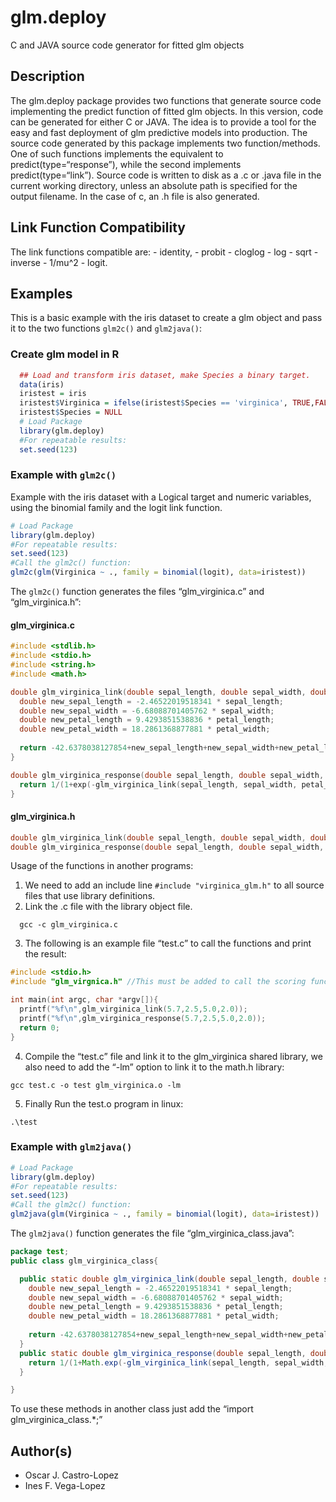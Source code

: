 # glm.deploy

C and JAVA source code generator for fitted glm objects

## Description
The glm.deploy package provides two functions that generate source code implementing the predict function of fitted glm objects. In this version, code can be generated for either C or JAVA. The idea is to provide a tool for the easy and fast deployment of glm predictive models into production. The source code generated by this package implements two function/methods. One of such functions implements the equivalent to predict(type="response"), while the second implements predict(type="link"). Source code is written to disk as a .c or .java file in the current working directory, unless an absolute path is specified for the output filename. In the case of c, an .h file is also generated.

## Link Function Compatibility
The link functions compatible are:
  - identity, 
  - probit
  - cloglog
  - log
  - sqrt
  - inverse
  - 1/mu^2
  - logit.

## Examples
This is a basic example with the iris dataset to create a glm object and pass it to the two functions `glm2c()` and `glm2java()`:

### Create glm model in R
```r
  ## Load and transform iris dataset, make Species a binary target.
  data(iris)
  iristest = iris
  iristest$Virginica = ifelse(iristest$Species == 'virginica', TRUE,FALSE)
  iristest$Species = NULL
  # Load Package
  library(glm.deploy)
  #For repeatable results:
  set.seed(123)
```
### Example with `glm2c()`
Example with the iris dataset with a Logical target and numeric variables, using the binomial family and the logit link function.
```r
# Load Package
library(glm.deploy)
#For repeatable results:
set.seed(123)
#Call the glm2c() function:
glm2c(glm(Virginica ~ ., family = binomial(logit), data=iristest))
```
The `glm2c()` function generates the files "glm_virginica.c" and "glm_virginica.h":

#### glm_virginica.c
```c 
#include <stdlib.h>
#include <stdio.h>
#include <string.h>
#include <math.h>

double glm_virginica_link(double sepal_length, double sepal_width, double petal_length, double petal_width){
  double new_sepal_length = -2.46522019518341 * sepal_length;
  double new_sepal_width = -6.68088701405762 * sepal_width;
  double new_petal_length = 9.4293851538836 * petal_length;
  double new_petal_width = 18.2861368877881 * petal_width;
  
  return -42.6378038127854+new_sepal_length+new_sepal_width+new_petal_length+new_petal_width;
}

double glm_virginica_response(double sepal_length, double sepal_width, double petal_length, double petal_width){
  return 1/(1+exp(-glm_virginica_link(sepal_length, sepal_width, petal_length, petal_width)));
}
```
#### glm_virginica.h
```c 
double glm_virginica_link(double sepal_length, double sepal_width, double petal_length, double petal_width);
double glm_virginica_response(double sepal_length, double sepal_width, double petal_length, double petal_width);
```

Usage of the functions in another programs:

1) We need to add an include line `#include "virginica_glm.h"` to all source files that use library definitions.
2) Link the .c file with the library object file.
```
  gcc -c glm_virginica.c
```
3) The following is an example file "test.c" to call the functions and print the result:

```c 
#include <stdio.h>
#include "glm_virgnica.h" //This must be added to call the scoring functions.

int main(int argc, char *argv[]){
  printf("%f\n",glm_virginica_link(5.7,2.5,5.0,2.0));
  printf("%f\n",glm_virginica_response(5.7,2.5,5.0,2.0));
  return 0;
}
```

4) Compile the "test.c" file and link it to the glm_virginica shared library, we also need to add the "-lm" option to link it to the math.h library:
```
gcc test.c -o test glm_virginica.o -lm
```
5) Finally Run the test.o program in linux:
```
.\test
```
### Example with `glm2java()`
```r
# Load Package
library(glm.deploy)
#For repeatable results:
set.seed(123)
#Call the glm2c() function:
glm2java(glm(Virginica ~ ., family = binomial(logit), data=iristest))
```
The `glm2java()` function generates the file "glm_virginica_class.java":
```java
package test;
public class glm_virginica_class{

  public static double glm_virginica_link(double sepal_length, double sepal_width, double petal_length, double petal_width){
    double new_sepal_length = -2.46522019518341 * sepal_length;
    double new_sepal_width = -6.68088701405762 * sepal_width;
    double new_petal_length = 9.4293851538836 * petal_length;
    double new_petal_width = 18.2861368877881 * petal_width;
  
    return -42.6378038127854+new_sepal_length+new_sepal_width+new_petal_length+new_petal_width;
  }
  public static double glm_virginica_response(double sepal_length, double sepal_width, double petal_length, double petal_width){
    return 1/(1+Math.exp(-glm_virginica_link(sepal_length, sepal_width, petal_length, petal_width)));
  }

}
```
To use these methods in another class just add the "import glm_virginica_class.*;"

## Author(s)
  - Oscar J. Castro-Lopez
  - Ines F. Vega-Lopez
